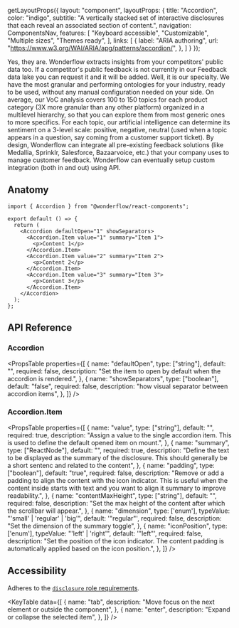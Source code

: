 
  getLayoutProps({
    layout: "component",
    layoutProps: {
      title: "Accordion",
      color: "indigo",
      subtitle: "A vertically stacked set of interactive disclosures that each reveal an associated section of content.",
      navigation: ComponentsNav,
      features: [
        "Keyboard accessible",
        "Customizable",
        "Multiple sizes",
        "Themes ready",
      ],
      links: [
        {
          label: "ARIA authoring",
          url: "https://www.w3.org/WAI/ARIA/apg/patterns/accordion/",
        },
      ]
    }
  });

<LiveArea minHeight="550px">
  <Accordion defaultOpen="2" showSeparators style={{width: '100%'}}>
    <AccordionItem value="1" summary="Are competitor reviews included?">
      <Text as="span" size={16}>
        Yes, they are. Wonderflow extracts insights from your competitors' public data too. If a competitor's public feedback is not currently in our Feedback data lake you can request it and it will be added.
      </Text>
    </AccordionItem>
    <AccordionItem value="2" summary="What is so special about your NLP analysis?">
      <Text as="span" size={16}>
        Well, it is our specialty. We have the most granular and performing ontologies for your industry, ready to be used, without any manual configuration needed on your side. On average, our VoC analysis covers 100 to 150 topics for each product category (3X more granular than any other platform) organized in a multilevel hierarchy, so that you can explore them from most generic ones to more specifics. For each topic, our artificial intelligence can determine its sentiment on a 3-level scale: positive, negative, neutral (used when a topic appears in a question, say coming from a customer support ticket).
      </Text>
    </AccordionItem>
    <AccordionItem value="3" summary="Does Wonderflow integrate with other solutions?">
      <Text as="span" size={16}>
        By design, Wonderflow can integrate all pre-existing feedback solutions (like Medallia, Sprinklr, Salesforce, Bazaarvoice, etc.) that your company uses to manage customer feedback. Wonderflow can eventually setup custom integration (both in and out) using API.
      </Text>
    </AccordionItem>
  </Accordion>
</LiveArea>


## Anatomy

```tsx lines="1,4-15"
import { Accordion } from "@wonderflow/react-components";

export default () => {
  return (
    <Accordion defaultOpen="1" showSeparators>
      <Accordion.Item value="1" summary="Item 1">
        <p>Content 1</p>
      </Accordion.Item>
      <Accordion.Item value="2" summary="Item 2">
        <p>Content 2</p>
      </Accordion.Item>
      <Accordion.Item value="3" summary="Item 3">
        <p>Content 3</p>
      </Accordion.Item>
    </Accordion>
  );
};
```

## API Reference

### Accordion

<PropsTable
  properties={[
    {
      name: "defaultOpen",
      type: ["string"],
      default: "",
      required: false,
      description: "Set the item to open by default when the accordion is rendered.",
    },
    {
      name: "showSeparators",
      type: ["boolean"],
      default: "false",
      required: false,
      description: "how visual separator between accordion items",
    },
  ]}
/>

### Accordion.Item

<PropsTable
  properties={[
    {
      name: "value",
      type: ["string"],
      default: "",
      required: true,
      description: "Assign a value to the single accordion item. This is used to define the default opened item on mount.",
    },
{
      name: "summary",
      type: ["ReactNode"],
      default: "",
      required: true,
      description: "Define the text to be displayed as the summary of the disclosure. This should generally be a short sentenc and related to the content",
    },
    {
      name: "padding",
      type: ["boolean"],
      default: "true",
      required: false,
      description: "Remove or add a padding to align the content with the icon indicator. This is useful when the content inside starts with text and you want to align it summary to improve readability.",
    },
    {
      name: "contentMaxHeight",
      type: ["string"],
      default: "",
      required: false,
      description: "Set the max height of the content after which the scrollbar will appear.",
    },
    {
      name: "dimension",
      type: ['enum'],
      typeValue: "'small' | 'regular' | 'big'",
      default: '"regular"',
      required: false,
      description: "Set the dimension of the summary toggle",
    },
    {
      name: "iconPosition",
      type: ['enum'],
      typeValue: "'left' | 'right'",
      default: '"left"',
      required: false,
      description: "Set the position of the icon indicator. The content padding is automatically applied based on the icon position.",
    },
  ]}
/>

## Accessibility

Adheres to the [`disclosure` role requirements](https://www.w3.org/TR/wai-aria-practices-1.2/#disclosure).

<KeyTable
  data={[
    {
      name: "tab",
      description: "Move focus on the next element or outside the component",
    },
    {
      name: "enter",
      description: "Expand or collapse the selected item",
    },
  ]}
/>
